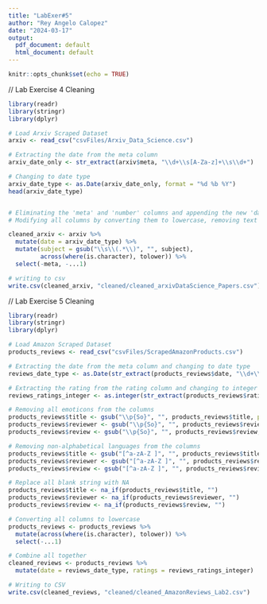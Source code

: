 ```yaml
---
title: "LabExer#5"
author: "Rey Angelo Calopez"
date: "2024-03-17"
output:
  pdf_document: default
  html_document: default
---
```


```r
knitr::opts_chunk$set(echo = TRUE)
```

// Lab Exercise 4 Cleaning

```r

library(readr)
library(stringr)
library(dplyr)

# Load Arxiv Scraped Dataset
arxiv <- read_csv("csvFiles/Arxiv_Data_Science.csv")

# Extracting the date from the meta column
arxiv_date_only <- str_extract(arxiv$meta, "\\d+\\s[A-Za-z]+\\s\\d+")

# Changing to date type
arxiv_date_type <- as.Date(arxiv_date_only, format = "%d %b %Y")
head(arxiv_date_type)


# Eliminating the 'meta' and 'number' columns and appending the new 'date' column.
# Modifying all columns by converting them to lowercase, removing text within parentheses in the 'subject' column, and combining the new 'date' column.

cleaned_arxiv <- arxiv %>%
  mutate(date = arxiv_date_type) %>%
  mutate(subject = gsub("\\s\\(.*\\)", "", subject),
         across(where(is.character), tolower)) %>%
  select(-meta, -...1)

# writing to csv
write.csv(cleaned_arxiv, "cleaned/cleaned_arxivDataScience_Papers.csv")


```

// Lab Exercise 5 Cleaning

```r
library(readr)
library(stringr)
library(dplyr)

# Load Amazon Scraped Dataset
products_reviews <- read_csv("csvFiles/ScrapedAmazonProducts.csv")

# Extracting the date from the meta column and changing to date type
reviews_date_type <- as.Date(str_extract(products_reviews$date, "\\d+\\s[A-Za-z]+\\s\\d+"), format = "%d %b %Y")

# Extracting the rating from the rating column and changing to integer
reviews_ratings_integer <- as.integer(str_extract(products_reviews$ratings, "\\d+\\.\\d+"))

# Removing all emoticons from the columns
products_reviews$title <- gsub("\\p{So}", "", products_reviews$title, perl = TRUE)
products_reviews$reviewer <- gsub("\\p{So}", "", products_reviews$reviewer, perl = TRUE)
products_reviews$review <- gsub("\\p{So}", "", products_reviews$review, perl = TRUE)

# Removing non-alphabetical languages from the columns
products_reviews$title <- gsub("[^a-zA-Z ]", "", products_reviews$title)
products_reviews$reviewer <- gsub("[^a-zA-Z ]", "", products_reviews$reviewer)
products_reviews$review <- gsub("[^a-zA-Z ]", "", products_reviews$review)

# Replace all blank string with NA 
products_reviews$title <- na_if(products_reviews$title, "")
products_reviews$reviewer <- na_if(products_reviews$reviewer, "")
products_reviews$review <- na_if(products_reviews$review, "")

# Converting all columns to lowercase
products_reviews <- products_reviews %>%
  mutate(across(where(is.character), tolower)) %>%
  select(-...1)

# Combine all together
cleaned_reviews <- products_reviews %>%
  mutate(date = reviews_date_type, ratings = reviews_ratings_integer)

# Writing to CSV
write.csv(cleaned_reviews, "cleaned/cleaned_AmazonReviews_Lab2.csv")

```
